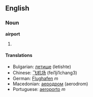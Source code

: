 ==English==
===Noun===
'''airport'''

#

====Translations====
*Bulgarian: [[летище]] (letishte)
*Chinese: [[飞机场]] (fei1ji1chang3)
*German: [[Flughafen]] ''m''
*Macedonian: [[аеродром]] (aerodrom)
*Portuguese: [[aeroporto]] ''m''

{{stub}}